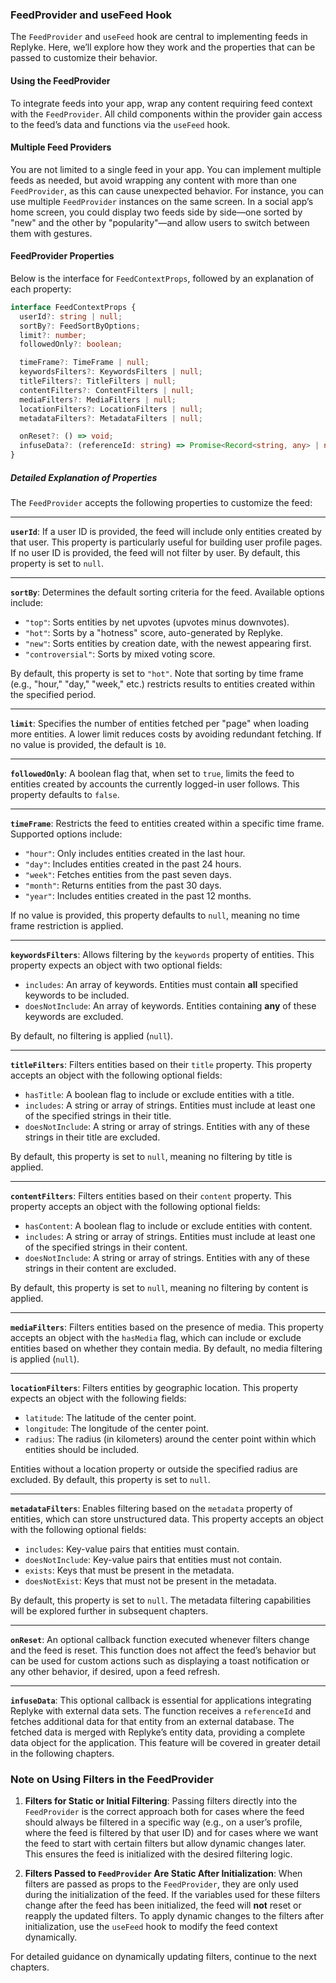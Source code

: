 ### FeedProvider and useFeed Hook

The `FeedProvider` and `useFeed` hook are central to implementing feeds in Replyke. Here, we’ll explore how they work and the properties that can be passed to customize their behavior.

#### **Using the FeedProvider**

To integrate feeds into your app, wrap any content requiring feed context with the `FeedProvider`. All child components within the provider gain access to the feed’s data and functions via the `useFeed` hook.

#### **Multiple Feed Providers**

You are not limited to a single feed in your app. You can implement multiple feeds as needed, but avoid wrapping any content with more than one `FeedProvider`, as this can cause unexpected behavior. For instance, you can use multiple `FeedProvider` instances on the same screen. In a social app’s home screen, you could display two feeds side by side—one sorted by "new" and the other by "popularity"—and allow users to switch between them with gestures.

#### **FeedProvider Properties**

Below is the interface for `FeedContextProps`, followed by an explanation of each property:

```typescript
interface FeedContextProps {
  userId?: string | null;
  sortBy?: FeedSortByOptions;
  limit?: number;
  followedOnly?: boolean;

  timeFrame?: TimeFrame | null;
  keywordsFilters?: KeywordsFilters | null;
  titleFilters?: TitleFilters | null;
  contentFilters?: ContentFilters | null;
  mediaFilters?: MediaFilters | null;
  locationFilters?: LocationFilters | null;
  metadataFilters?: MetadataFilters | null;

  onReset?: () => void;
  infuseData?: (referenceId: string) => Promise<Record<string, any> | null>;
}
```

##### **Detailed Explanation of Properties**

The `FeedProvider` accepts the following properties to customize the feed:

----------

**`userId`**: If a user ID is provided, the feed will include only entities created by that user. This property is particularly useful for building user profile pages. If no user ID is provided, the feed will not filter by user. By default, this property is set to `null`.

----------

**`sortBy`**: Determines the default sorting criteria for the feed. Available options include:

- `"top"`: Sorts entities by net upvotes (upvotes minus downvotes).
- `"hot"`: Sorts by a "hotness" score, auto-generated by Replyke.
- `"new"`: Sorts entities by creation date, with the newest appearing first.
- `"controversial"`: Sorts by mixed voting score.

By default, this property is set to `"hot"`. Note that sorting by time frame (e.g., "hour," "day," "week," etc.) restricts results to entities created within the specified period.

----------

**`limit`**: Specifies the number of entities fetched per "page" when loading more entities. A lower limit reduces costs by avoiding redundant fetching. If no value is provided, the default is `10`.

----------

**`followedOnly`**: A boolean flag that, when set to `true`, limits the feed to entities created by accounts the currently logged-in user follows. This property defaults to `false`.

----------

**`timeFrame`**: Restricts the feed to entities created within a specific time frame. Supported options include:

- `"hour"`: Only includes entities created in the last hour.
- `"day"`: Includes entities created in the past 24 hours.
- `"week"`: Fetches entities from the past seven days.
- `"month"`: Returns entities from the past 30 days.
- `"year"`: Includes entities created in the past 12 months.

If no value is provided, this property defaults to `null`, meaning no time frame restriction is applied.

----------

**`keywordsFilters`**: Allows filtering by the `keywords` property of entities. This property expects an object with two optional fields:

- `includes`: An array of keywords. Entities must contain **all** specified keywords to be included.
- `doesNotInclude`: An array of keywords. Entities containing **any** of these keywords are excluded.

By default, no filtering is applied (`null`).

----------

**`titleFilters`**: Filters entities based on their `title` property. This property accepts an object with the following optional fields:

- `hasTitle`: A boolean flag to include or exclude entities with a title.
- `includes`: A string or array of strings. Entities must include at least one of the specified strings in their title.
- `doesNotInclude`: A string or array of strings. Entities with any of these strings in their title are excluded.

By default, this property is set to `null`, meaning no filtering by title is applied.

----------

**`contentFilters`**: Filters entities based on their `content` property. This property accepts an object with the following optional fields:

- `hasContent`: A boolean flag to include or exclude entities with content.
- `includes`: A string or array of strings. Entities must include at least one of the specified strings in their content.
- `doesNotInclude`: A string or array of strings. Entities with any of these strings in their content are excluded.

By default, this property is set to `null`, meaning no filtering by content is applied.

----------

**`mediaFilters`**: Filters entities based on the presence of media. This property accepts an object with the `hasMedia` flag, which can include or exclude entities based on whether they contain media. By default, no media filtering is applied (`null`).

----------

**`locationFilters`**: Filters entities by geographic location. This property expects an object with the following fields:

- `latitude`: The latitude of the center point.
- `longitude`: The longitude of the center point.
- `radius`: The radius (in kilometers) around the center point within which entities should be included.

Entities without a location property or outside the specified radius are excluded. By default, this property is set to `null`.

----------

**`metadataFilters`**: Enables filtering based on the `metadata` property of entities, which can store unstructured data. This property accepts an object with the following optional fields:

- `includes`: Key-value pairs that entities must contain.
- `doesNotInclude`: Key-value pairs that entities must not contain.
- `exists`: Keys that must be present in the metadata.
- `doesNotExist`: Keys that must not be present in the metadata.

By default, this property is set to `null`. The metadata filtering capabilities will be explored further in subsequent chapters.

----------

**`onReset`**: An optional callback function executed whenever filters change and the feed is reset. This function does not affect the feed’s behavior but can be used for custom actions such as displaying a toast notification or any other behavior, if desired, upon a feed refresh.

----------

**`infuseData`**: This optional callback is essential for applications integrating Replyke with external data sets. The function receives a `referenceId` and fetches additional data for that entity from an external database. The fetched data is merged with Replyke’s entity data, providing a complete data object for the application. This feature will be covered in greater detail in the following chapters.



### Note on Using Filters in the FeedProvider

1.  **Filters for Static or Initial Filtering**: Passing filters directly into the `FeedProvider` is the correct approach both for cases where the feed should always be filtered in a specific way (e.g., on a user’s profile, where the feed is filtered by that user ID) and for cases where we want the feed to start with certain filters but allow dynamic changes later. This ensures the feed is initialized with the desired filtering logic.
    
2.  **Filters Passed to `FeedProvider` Are Static After Initialization**: When filters are passed as props to the `FeedProvider`, they are only used during the initialization of the feed. If the variables used for these filters change after the feed has been initialized, the feed will **not** reset or reapply the updated filters. To apply dynamic changes to the filters after initialization, use the `useFeed` hook to modify the feed context dynamically.
    

For detailed guidance on dynamically updating filters, continue to the next chapters.
